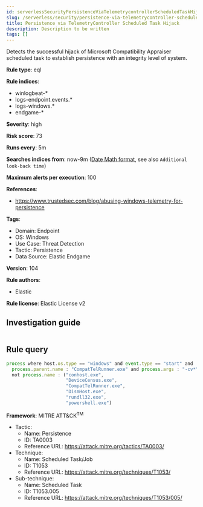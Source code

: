 ```yaml
---
id: serverlessSecurityPersistenceViaTelemetrycontrollerScheduledTaskHijack
slug: /serverless/security/persistence-via-telemetrycontroller-scheduled-task-hijack
title: Persistence via TelemetryController Scheduled Task Hijack
description: Description to be written
tags: []
---
```


<div id="persistence-via-telemetrycontroller-scheduled-task-hijack"></div>

Detects the successful hijack of Microsoft Compatibility Appraiser scheduled task to establish persistence with an integrity level of system.

**Rule type**: eql

**Rule indices**: 

* winlogbeat-*
* logs-endpoint.events.*
* logs-windows.*
* endgame-*

**Severity**: high

**Risk score**: 73

**Runs every**: 5m

**Searches indices from**: now-9m ([Date Math format](((ref))/common-options.html#date-math), see also <DocLink id="serverlessSecurityRulesUiCreate" section="set-the-rules-schedule">`Additional look-back time`</DocLink>)

**Maximum alerts per execution**: 100

**References**: 

* https://www.trustedsec.com/blog/abusing-windows-telemetry-for-persistence

**Tags**: 

* Domain: Endpoint
* OS: Windows
* Use Case: Threat Detection
* Tactic: Persistence
* Data Source: Elastic Endgame

**Version**: 104

**Rule authors**: 

* Elastic

**Rule license**: Elastic License v2

## Investigation guide

```markdown

```

## Rule query

```js
process where host.os.type == "windows" and event.type == "start" and
  process.parent.name : "CompatTelRunner.exe" and process.args : "-cv*" and
  not process.name : ("conhost.exe",
                      "DeviceCensus.exe",
                      "CompatTelRunner.exe",
                      "DismHost.exe",
                      "rundll32.exe",
                      "powershell.exe")

```

**Framework**: MITRE ATT&CK<sup>TM</sup>

* Tactic:
    * Name: Persistence
    * ID: TA0003
    * Reference URL: https://attack.mitre.org/tactics/TA0003/
* Technique:
    * Name: Scheduled Task/Job
    * ID: T1053
    * Reference URL: https://attack.mitre.org/techniques/T1053/
* Sub-technique:
    * Name: Scheduled Task
    * ID: T1053.005
    * Reference URL: https://attack.mitre.org/techniques/T1053/005/

